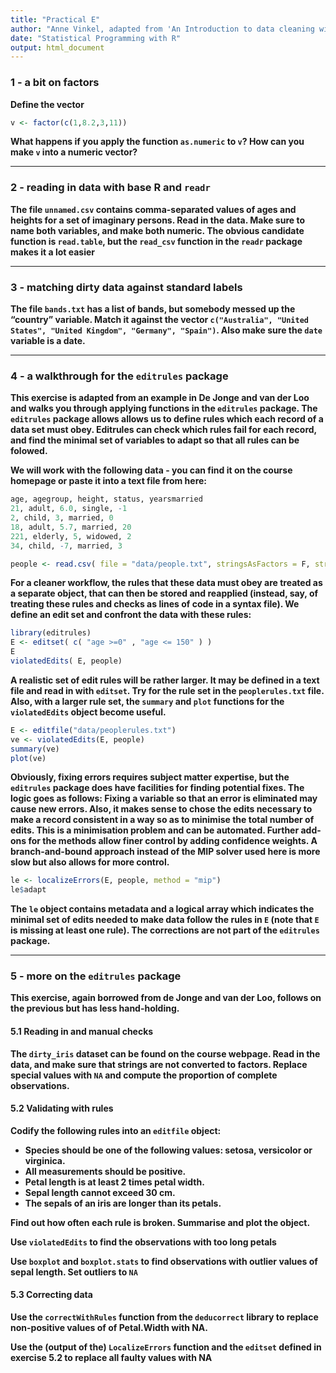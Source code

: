 ```yaml
---
title: "Practical E"
author: "Anne Vinkel, adapted from 'An Introduction to data cleaning with R' by Edwin de Jonge and  Mark van der Loo "
date: "Statistical Programming with R"
output: html_document
---
```


### 1 - a bit on factors
**Define the vector**
```r
v <- factor(c(1,8.2,3,11))
```
**What happens if you apply the function `as.numeric` to `v`? How can you make `v` into a numeric vector?**

---

### 2 - reading in data with base R and `readr`

**The file `unnamed.csv` contains comma-separated values of ages and heights for a set of imaginary persons. Read in the data. Make sure to name both variables, and make both numeric. The obvious candidate function is `read.table`, but the `read_csv` function in the `readr` package makes it a lot easier** 

---

### 3 - matching dirty data against standard labels
**The file `bands.txt` has a list of bands, but somebody messed up the "country" variable. Match it against the vector `c("Australia", "United States", "United Kingdom", "Germany", "Spain")`. Also make sure the `date` variable is a date.**

---

### 4 - a walkthrough for the `editrules` package 

**This exercise is adapted from an example in De Jonge and van der Loo and walks you through applying functions in the `editrules` package. The `editrules` package allows allows us to define rules which each record of a data set must obey. Editrules can check which rules fail for each record, and find the minimal set of variables to adapt so that all rules can be folowed.** 

**We will work with the following data - you can find it on the course homepage or paste it into a text file from here:**
```r
age, agegroup, height, status, yearsmarried
21, adult, 6.0, single, -1
2, child, 3, married, 0
18, adult, 5.7, married, 20
221, elderly, 5, widowed, 2
34, child, -7, married, 3
```

```r
people <- read.csv( file = "data/people.txt", stringsAsFactors = F, strip.white = T)
```
**For a cleaner workflow, the rules that these data must obey are treated as a separate object, that can then be stored and reapplied (instead, say, of treating these rules and checks as lines of code in a syntax file). We define an edit set and confront the data with these rules:**
```r
library(editrules)
E <- editset( c( "age >=0" , "age <= 150" ) )
E
violatedEdits( E, people)
```
**A realistic set of edit rules will be rather larger. It may be defined in a text file and read in with `editset`. Try for the rule set in the `peoplerules.txt` file. Also, with a larger rule set, the `summary` and `plot` functions for the `violatedEdits` object become useful.**
```r
E <- editfile("data/peoplerules.txt")
ve <- violatedEdits(E, people)
summary(ve)
plot(ve)
```

**Obviously, fixing errors requires subject matter expertise, but the `editrules` package does have facilities for finding potential fixes. The logic goes as follows: Fixing a variable so that an error is eliminated may cause new errors. Also, it makes sense to chose the edits necessary to make a record consistent in a way so as to minimise the total number of edits. This is a minimisation problem and can be automated. Further add-ons for the methods allow finer control by adding confidence weights. A branch-and-bound approach instead of the MIP solver used here is more slow but also allows for more control.**
```r
le <- localizeErrors(E, people, method = "mip")
le$adapt
```
**The `le` object contains metadata and a logical array which indicates the minimal set of edits needed to make data follow the rules in `E` (note that `E` is missing at least one rule). The corrections are not part of the `editrules` package.**

---

### 5 - more on the `editrules` package
**This exercise, again borrowed from de Jonge and van der Loo, follows on the previous but has less hand-holding.**

#### 5.1 Reading in and manual checks
**The `dirty_iris` dataset can be found on the course webpage. Read in the data, and make sure that strings are not converted to factors. Replace special values with `NA` and compute the proportion of complete observations.**

#### 5.2 Validating with rules
**Codify the following rules into an `editfile` object:**

  * **Species should be one of the following values: setosa, versicolor or virginica.**
  * **All measurements should be positive.**
  * **Petal length is at least 2 times petal width.**
  * **Sepal length cannot exceed 30 cm.**
  * **The sepals of an iris are longer than its petals.**

**Find out how often each rule is broken. Summarise and plot the object.**

**Use `violatedEdits` to find the observations with too long petals**

**Use `boxplot` and `boxplot.stats` to find observations with outlier values of sepal length. Set outliers to `NA`**

#### 5.3 Correcting data
**Use the `correctWithRules` function from the `deducorrect` library to replace non-positive values of of Petal.Width with NA. **

**Use the (output of the) `LocalizeErrors` function and the `editset` defined in exercise 5.2 to replace all faulty values with NA**
